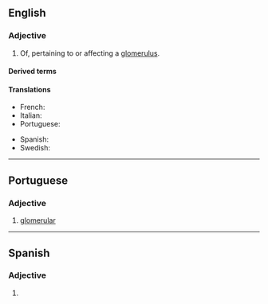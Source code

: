 ==English==

===Adjective===
{{en-adj|-}}

# Of, pertaining to or affecting a [[glomerulus]].

====Derived terms====
{{der3|lang=en
|interglomerular
|juxtaglomerular
|extraglomerular
|preglomerular
|periglomerular
|postglomerular
|glomerular lipidosis
|intraglomerular
|tubuloglomerular
|multiglomerular
|aglomerular}}

====Translations====
{{trans-top|Of or pertaining to a glomerulus}}
* French: {{t|fr|glomérulaire}}
* Italian: {{t|it|glomerulare}}
* Portuguese: {{t|pt|glomerular}}
{{trans-mid}}
* Spanish: {{t|es|glomerular}}
* Swedish: {{t+|sv|glomerulär}}
{{trans-bottom}}

----

==Portuguese==

===Adjective===
{{pt-adj|glomerul|ar}}

# [[#English|glomerular]]
----
==Spanish==

===Adjective===
{{es-adj|pl=glomerulares}}

# {{l|en|glomerular}}